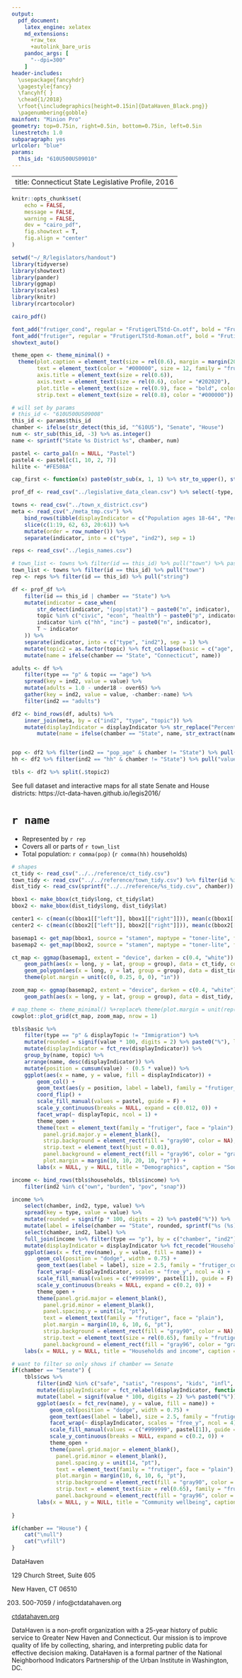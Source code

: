 ```yaml
---
output: 
  pdf_document: 
    latex_engine: xelatex
    md_extensions: 
      +raw_tex
      +autolink_bare_uris
    pandoc_args: [
      "--dpi=300"
    ]
header-includes: 
  \usepackage{fancyhdr}
  \pagestyle{fancy}
  \fancyhf{ }
  \chead{1/2018}
  \rfoot{\includegraphics[height=0.15in]{DataHaven_Black.png}}
  \pagenumbering{gobble}
mainfont: "Minion Pro"
geometry: top=0.75in, right=0.5in, bottom=0.75in, left=0.5in
linestretch: 1.0
subparagraph: yes
urlcolor: "blue"
params:
  this_id: "610U500US09010"
---
```


---
title: Connecticut State Legislative Profile, 2016
---

```r
knitr::opts_chunk$set(
	echo = FALSE,
	message = FALSE,
	warning = FALSE,
	dev = "cairo_pdf",
	fig.showtext = T,
	fig.align = "center"
)
```

```r
setwd("~/_R/legislators/handout")
library(tidyverse)
library(showtext)
library(pander)
library(ggmap)
library(scales)
library(knitr)
library(rcartocolor)

cairo_pdf()

font_add("frutiger_cond", regular = "FrutigerLTStd-Cn.otf", bold = "FrutigerLTStd-BoldCn.otf")
font_add("frutiger", regular = "FrutigerLTStd-Roman.otf", bold = "FrutigerLTStd-Bold.otf")
showtext_auto()
```

```r
theme_open <- theme_minimal() + 
  theme(plot.caption = element_text(size = rel(0.6), margin = margin(20, 0, 0, 0, "pt")), 
        text = element_text(color = "#000000", size = 12, family = "frutiger", face = "plain"),
        axis.title = element_text(size = rel(0.6)),
        axis.text = element_text(size = rel(0.6), color = "#202020"),
        plot.title = element_text(size = rel(0.9), face = "bold", color = "#202020"),
        strip.text = element_text(size = rel(0.8), color = "#000000"))
```


```r
# will set by params
# this_id <- "610U500US09008"
this_id <- params$this_id
chamber <- ifelse(str_detect(this_id, "^610U5"), "Senate", "House")
num <- str_sub(this_id, -3) %>% as.integer()
name <- sprintf("State %s District %s", chamber, num)
```

```r
pastel <- carto_pal(n = NULL, "Pastel")
pastel4 <- pastel[c(1, 10, 2, 7)]
hilite <- "#FE508A"

cap_first <- function(x) paste0(str_sub(x, 1, 1) %>% str_to_upper(), str_sub(x, 2))
```


```r
prof_df <- read_csv("../legislative_data_clean.csv") %>% select(-type, -format)

towns <- read_csv("../town_x_district.csv")
meta <- read_csv("./meta_tmp.csv") %>% 
	bind_rows(tibble(displayIndicator = c("Population ages 18-64", "Percent ages 18-64"), topic = "age", displayTopic = "Age", indicator = c("nadults", "padults"))) %>%
	slice(c(1:19, 62, 63, 20:61)) %>%
	mutate(order = row_number()) %>% 
	separate(indicator, into = c("type", "ind2"), sep = 1)

reps <- read_csv("../legis_names.csv")

# town_list <- towns %>% filter(id == this_id) %>% pull("town") %>% paste(collapse = ", ")
town_list <- towns %>% filter(id == this_id) %>% pull("town")
rep <- reps %>% filter(id == this_id) %>% pull("string")
```




```r
df <- prof_df %>%
	filter(id == this_id | chamber == "State") %>%
	mutate(indicator = case_when(
		str_detect(indicator, "(pop|stat)") ~ paste0("n", indicator),
		topic %in% c("civic", "econ", "health") ~ paste0("p", indicator),
		indicator %in% c("hh", "inc") ~ paste0("n", indicator),
		T ~ indicator
	)) %>%
	separate(indicator, into = c("type", "ind2"), sep = 1) %>%
	mutate(topic2 = as.factor(topic) %>% fct_collapse(basic = c("age", "race", "immigration"), cws = c("civic", "econ", "health"), income = c("income", "income_kids", "income_seniors"))) %>%
	mutate(name = ifelse(chamber == "State", "Connecticut", name)) 

adults <- df %>% 
	filter(type == "p" & topic == "age") %>%
	spread(key = ind2, value = value) %>%
	mutate(adults = 1.0 - under18 - over65) %>%
	gather(key = ind2, value = value, -chamber:-name) %>%
	filter(ind2 == "adults")

df2 <- bind_rows(df, adults) %>% 
	inner_join(meta, by = c("ind2", "type", "topic")) %>%
	mutate(displayIndicator = displayIndicator %>% str_replace("Percent ", "") %>% cap_first() %>% as.factor() %>% fct_reorder(order)) %>%
		mutate(name = ifelse(chamber == "State", name, str_extract(name, "\\w+\\s\\d+$")) %>% as.factor() %>% fct_relevel("Connecticut"))


pop <- df2 %>% filter(ind2 == "pop_age" & chamber != "State") %>% pull("value")
hh <- df2 %>% filter(ind2 == "hh" & chamber != "State") %>% pull("value")

tbls <- df2 %>% split(.$topic2)
```


See full dataset and interactive maps for all state Senate and House districts: https://ct-data-haven.github.io/legis2016/

# `r name`

* Represented by `r rep`
* Covers all or parts of `r town_list`
* Total population: `r comma(pop)` (`r comma(hh)` households)

```r
# shapes
ct_tidy <- read_csv("../../reference/ct_tidy.csv")
town_tidy <- read_csv("../../reference/town_tidy.csv") %>% filter(id %in% town_list)
dist_tidy <- read_csv(sprintf("../../reference/%s_tidy.csv", chamber)) %>% filter(id == this_id)

bbox1 <- make_bbox(ct_tidy$long, ct_tidy$lat)
bbox2 <- make_bbox(dist_tidy$long, dist_tidy$lat)

center1 <- c(mean(c(bbox1[["left"]], bbox1[["right"]])), mean(c(bbox1[["top"]], bbox1[["bottom"]])))
center2 <- c(mean(c(bbox2[["left"]], bbox2[["right"]])), mean(c(bbox2[["top"]], bbox2[["bottom"]])))
```

```r
basemap1 <- get_map(bbox1, source = "stamen", maptype = "toner-lite", force = F)
basemap2 <- get_map(bbox2, source = "stamen", maptype = "toner-lite", force = F)
```

```r
ct_map <- ggmap(basemap1, extent = "device", darken = c(0.4, "white")) +
	geom_path(aes(x = long, y = lat, group = group), data = ct_tidy, color = "#999999") +
	geom_polygon(aes(x = long, y = lat, group = group), data = dist_tidy, fill = hilite, alpha = 0.7) + 
	theme(plot.margin = unit(c(0, 0.25, 0, 0), "in"))
```


```r
zoom_map <- ggmap(basemap2, extent = "device", darken = c(0.4, "white")) +
	geom_path(aes(x = long, y = lat, group = group), data = dist_tidy, color = hilite, size = 1) 
```

```r
# map_theme <- theme_minimal() %+replace% theme(plot.margin = unit(rep(0.5, 4), "in"))
cowplot::plot_grid(ct_map, zoom_map, nrow = 1)
```

```r
tbls$basic %>%
	filter(type == "p" & displayTopic != "Immigration") %>%
	mutate(rounded = signif(value * 100, digits = 2) %>% paste0("%"), label = ifelse(chamber != "State", paste0(displayIndicator, ":\n", rounded), rounded)) %>%
	mutate(displayIndicator = fct_rev(displayIndicator)) %>%
	group_by(name, topic) %>%
	arrange(name, desc(displayIndicator)) %>%
	mutate(position = cumsum(value) - (0.5 * value)) %>%
	ggplot(aes(x = name, y = value, fill = displayIndicator)) +
		geom_col() +
		geom_text(aes(y = position, label = label), family = "frutiger_cond", fontface = "bold", size = 2.5, color = "gray20", hjust = 0.5, lineheight = 1) +
		coord_flip() +
		scale_fill_manual(values = pastel, guide = F) +
		scale_y_continuous(breaks = NULL, expand = c(0.012, 0)) +
		facet_wrap(~ displayTopic, ncol = 1) + 
		theme_open +
		theme(text = element_text(family = "frutiger", face = "plain"),
          panel.grid.major.y = element_blank(), 
          strip.background = element_rect(fill = "gray90", color = NA), 
          strip.text = element_text(hjust = 0.01),
          panel.background = element_rect(fill = "gray96", color = "gray90"),
          plot.margin = margin(10, 10, 20, 10, "pt")) +
		labs(x = NULL, y = NULL, title = "Demographics", caption = "Source: US Census Bureau. American Community Survey 2016 5-year estimates.")
```


```r
income <- bind_rows(tbls$households, tbls$income) %>%
	filter(ind2 %in% c("own", "burden", "pov", "snap"))

income %>%
	select(chamber, ind2, type, value) %>%
	spread(key = type, value = value) %>%
	mutate(rounded = signif(p * 100, digits = 2) %>% paste0("%")) %>%
	mutate(label = ifelse(chamber == "State", rounded, sprintf("%s (%s)", rounded, comma(n)))) %>%
	select(chamber, ind2, label) %>%
	full_join(income %>% filter(type == "p"), by = c("chamber", "ind2")) %>%
	mutate(displayIndicator = displayIndicator %>% fct_recode("Households receiving SNAP, etc" = "Of households receiving public assistance/SNAP") %>% fct_relevel("Homeownership rate", "Cost-burden rate", after = Inf)) %>%
	ggplot(aes(x = fct_rev(name), y = value, fill = name)) +
		geom_col(position = "dodge", width = 0.75) +
		geom_text(aes(label = label), size = 2.5, family = "frutiger_cond", fontface = "bold", color = "gray20", vjust = -0.2) +
		facet_wrap(~ displayIndicator, scales = "free_y", ncol = 4) +
		scale_fill_manual(values = c("#999999", pastel[1]), guide = F) +
		scale_y_continuous(breaks = NULL, expand = c(0.2, 0)) +
		theme_open +
		theme(panel.grid.major = element_blank(), 
          panel.grid.minor = element_blank(), 
          panel.spacing.y = unit(14, "pt"), 
          text = element_text(family = "frutiger", face = "plain"),
          plot.margin = margin(10, 6, 10, 6, "pt"),
          strip.background = element_rect(fill = "gray90", color = NA), 
          strip.text = element_text(size = rel(0.65), family = "frutiger", face = "plain"),
          panel.background = element_rect(fill = "gray96", color = "gray90")) +
    labs(x = NULL, y = NULL, title = "Households and income", caption = "Source: US Census Bureau. American Community Survey 2016 5-year estimates.")

```



```r
# want to filter so only shows if chamber == Senate
if(chamber == "Senate") {
	tbls$cws %>% 
		filter(ind2 %in% c("safe", "satis", "respons", "kids", "infl", "food", "finance", "bank", "parks", "jobs")) %>%
		mutate(displayIndicator = fct_relabel(displayIndicator, function(x) str_replace(x, "government", "govt")) %>% fct_relabel(function(x) str_replace(x, "^(\\w+\\s\\w+\\s\\w+\\s\\w+\\s\\w+\\s)(.+)", "\\1\n\\2"))) %>%
		mutate(label = signif(value * 100, digits = 2) %>% paste0("%")) %>%
		ggplot(aes(x = fct_rev(name), y = value, fill = name)) +
			geom_col(position = "dodge", width = 0.75) +
			geom_text(aes(label = label), size = 2.5, family = "frutiger_cond", fontface = "bold", color = "gray20", vjust = -0.2) +
			facet_wrap(~ displayIndicator, scales = "free_y", ncol = 4) +
			scale_fill_manual(values = c("#999999", pastel[1]), guide = F) +
			scale_y_continuous(breaks = NULL, expand = c(0.2, 0)) +
			theme_open +
			theme(panel.grid.major = element_blank(), 
	          panel.grid.minor = element_blank(), 
	          panel.spacing.y = unit(14, "pt"), 
	          text = element_text(family = "frutiger", face = "plain"),
	          plot.margin = margin(10, 6, 10, 6, "pt"),
	          strip.background = element_rect(fill = "gray90", color = NA), 
	          strip.text = element_text(size = rel(0.65), family = "frutiger", face = "plain"),
	          panel.background = element_rect(fill = "gray96", color = "gray90")) +
	    labs(x = NULL, y = NULL, title = "Community wellbeing", caption = "Source: 2015 DataHaven Community Wellbeing Survey.")
		
}
```

```r
if(chamber == "House") {
	cat("\null")
	cat("\vfill")
}
```



DataHaven

129 Church Street, Suite 605

New Haven, CT 06510

(203) 500-7059 / info@ctdatahaven.org

[ctdatahaven.org](http://www.ctdatahaven.org)

DataHaven is a non-profit organization with a 25-year history of public service to Greater New Haven and Connecticut. Our mission is to improve quality of life by collecting, sharing, and interpreting public data for effective decision making. DataHaven is a formal partner of the National Neighborhood Indicators Partnership of the Urban Institute in Washington, DC.
